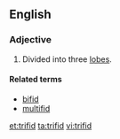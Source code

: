 ==English==

===Adjective===
{{en-adj|-}}

# {{botany}} Divided into three [[lobes]].

====Related terms====
* [[bifid]]
* [[multifid]]

[[et:trifid]]
[[ta:trifid]]
[[vi:trifid]]